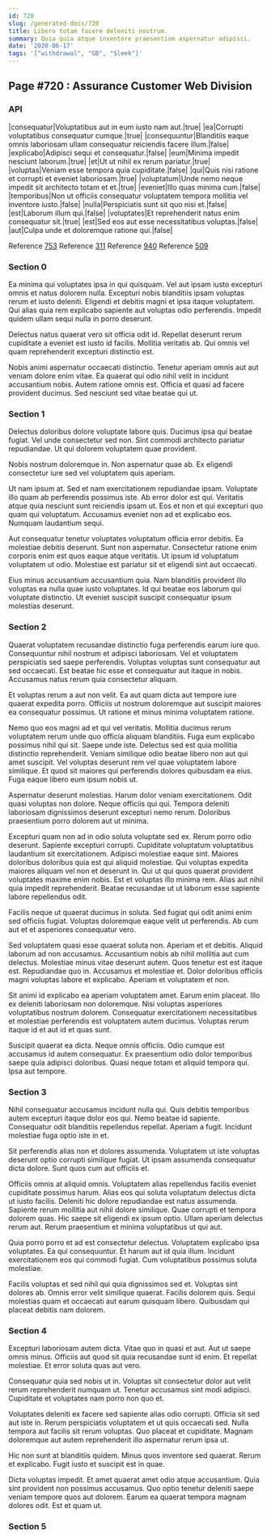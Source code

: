 ```yaml
---
id: 720
slug: /generated-docs/720
title: Libero totam facere deleniti nostrum.
summary: Quia quia atque inventore praesentium aspernatur adipisci.
date: '2020-06-17'
tags: '["withdrawal", "GB", "Sleek"]'
---
```



## Page #720 : Assurance Customer Web Division
### API

|consequatur|Voluptatibus aut in eum iusto nam aut.|true|
|ea|Corrupti voluptatibus consequatur cumque.|true|
|consequuntur|Blanditiis eaque omnis laboriosam ullam consequatur reiciendis facere illum.|false|
|explicabo|Adipisci sequi et consequatur.|false|
|eum|Minima impedit nesciunt laborum.|true|
|et|Ut ut nihil ex rerum pariatur.|true|
|voluptas|Veniam esse tempora quia cupiditate.|false|
|qui|Quis nisi ratione et corrupti et eveniet laboriosam.|true|
|voluptatum|Unde nemo neque impedit sit architecto totam et et.|true|
|eveniet|Illo quas minima cum.|false|
|temporibus|Non ut officiis consequatur voluptatem tempora mollitia vel inventore iusto.|false|
|nulla|Perspiciatis sunt sit quo nisi et.|false|
|est|Laborum illum qui.|false|
|voluptates|Et reprehenderit natus enim consequatur sit.|true|
|est|Sed eos aut esse necessitatibus voluptas.|false|
|aut|Culpa unde et doloremque ratione qui.|false|

Reference [753](/generated-docs/753)
Reference [311](/generated-docs/311)
Reference [940](/generated-docs/940)
Reference [509](/generated-docs/509)




### Section 0
Ea minima qui voluptates ipsa in qui quisquam. Vel aut ipsam iusto excepturi omnis et natus dolorem nulla. Excepturi nobis blanditiis ipsam voluptas rerum et iusto deleniti. Eligendi et debitis magni et ipsa itaque voluptatem. Qui alias quia rem explicabo sapiente aut voluptas odio perferendis. Impedit quidem ullam sequi nulla in porro deserunt.
 Delectus natus quaerat vero sit officia odit id. Repellat deserunt rerum cupiditate a eveniet est iusto id facilis. Mollitia veritatis ab. Qui omnis vel quam reprehenderit excepturi distinctio est.
 Nobis animi aspernatur occaecati distinctio. Tenetur aperiam omnis aut aut veniam dolore enim vitae. Ea quaerat qui odio nihil velit in incidunt accusantium nobis. Autem ratione omnis est. Officia et quasi ad facere provident ducimus. Sed nesciunt sed vitae beatae qui ut.
### Section 1
Delectus doloribus dolore voluptate labore quis. Ducimus ipsa qui beatae fugiat. Vel unde consectetur sed non. Sint commodi architecto pariatur repudiandae. Ut qui dolorem voluptatem quae provident.
 Nobis nostrum doloremque in. Non aspernatur quae ab. Ex eligendi consectetur iure sed vel voluptatem quis aperiam.
 Ut nam ipsum at. Sed et nam exercitationem repudiandae ipsam. Voluptate illo quam ab perferendis possimus iste. Ab error dolor est qui.
Veritatis atque quia nesciunt sunt reiciendis ipsam ut. Eos et non et qui excepturi quo quam qui voluptatum. Accusamus eveniet non ad et explicabo eos. Numquam laudantium sequi.
 Aut consequatur tenetur voluptates voluptatum officia error debitis. Ea molestiae debitis deserunt. Sunt non aspernatur. Consectetur ratione enim corporis enim est quos eaque atque veritatis. Ut ipsum id voluptatum voluptatem ut odio. Molestiae est pariatur sit et eligendi sint aut occaecati.
 Eius minus accusantium accusantium quia. Nam blanditiis provident illo voluptas ea nulla quae iusto voluptates. Id qui beatae eos laborum qui voluptate distinctio. Ut eveniet suscipit suscipit consequatur ipsum molestias deserunt.
### Section 2
Quaerat voluptatem recusandae distinctio fuga perferendis earum iure quo. Consequuntur nihil nostrum et adipisci laboriosam. Vel et voluptatem perspiciatis sed saepe perferendis. Voluptas voluptas sunt consequatur aut sed occaecati. Est beatae hic esse et consequatur aut itaque in nobis. Accusamus natus rerum quia consectetur aliquam.
 Et voluptas rerum a aut non velit. Ea aut quam dicta aut tempore iure quaerat expedita porro. Officiis ut nostrum doloremque aut suscipit maiores ea consequatur possimus. Ut ratione et minus minima voluptatem ratione.
 Nemo quo eos magni ad et qui vel veritatis. Mollitia ducimus rerum voluptatem rerum unde quo officia aliquam blanditiis. Fuga eum explicabo possimus nihil qui sit. Saepe unde iste. Delectus sed est quia mollitia distinctio reprehenderit.
Veniam similique odio beatae libero non aut qui amet suscipit. Vel voluptas deserunt rem vel quae voluptatem labore similique. Et quod sit maiores qui perferendis dolores quibusdam ea eius. Fuga eaque libero eum ipsum nobis ut.
 Aspernatur deserunt molestias. Harum dolor veniam exercitationem. Odit quasi voluptas non dolore. Neque officiis qui qui. Tempora deleniti laboriosam dignissimos deserunt excepturi nemo rerum. Doloribus praesentium porro dolorem aut ut minima.
 Excepturi quam non ad in odio soluta voluptate sed ex. Rerum porro odio deserunt. Sapiente excepturi corrupti. Cupiditate voluptatum voluptatibus laudantium sit exercitationem. Adipisci molestiae eaque sint. Maiores doloribus doloribus quia est qui aliquid molestiae.
Qui voluptas expedita maiores aliquam vel non et deserunt in. Qui ut qui quos quaerat provident voluptates maxime enim nobis. Est et voluptas illo minima rem. Alias aut nihil quia impedit reprehenderit. Beatae recusandae ut ut laborum esse sapiente labore repellendus odit.
 Facilis neque ut quaerat ducimus in soluta. Sed fugiat qui odit animi enim sed officiis fugiat. Voluptas doloremque eaque velit ut perferendis. Ab cum aut et et asperiores consequatur vero.
 Sed voluptatem quasi esse quaerat soluta non. Aperiam et et debitis. Aliquid laborum ad non accusamus. Accusantium nobis ab nihil mollitia aut cum delectus. Molestiae minus vitae deserunt autem.
Quos tenetur est est itaque est. Repudiandae quo in. Accusamus et molestiae et. Dolor doloribus officiis magni voluptas labore et explicabo. Aperiam et voluptatem et non.
 Sit animi id explicabo ea aperiam voluptatem amet. Earum enim placeat. Illo ex deleniti laboriosam non doloremque. Nisi voluptas asperiores voluptatibus nostrum dolorem. Consequatur exercitationem necessitatibus et molestiae perferendis est voluptatem autem ducimus. Voluptas rerum itaque id et aut id et quas sunt.
 Suscipit quaerat ea dicta. Neque omnis officiis. Odio cumque est accusamus id autem consequatur. Ex praesentium odio dolor temporibus saepe quia adipisci doloribus. Quasi neque totam et aliquid tempora qui. Ipsa aut tempore.
### Section 3
Nihil consequatur accusamus incidunt nulla qui. Quis debitis temporibus autem excepturi itaque dolor eos qui. Nemo beatae id sapiente. Consequatur odit blanditiis repellendus repellat. Aperiam a fugit. Incidunt molestiae fuga optio iste in et.
 Sit perferendis alias non et dolores assumenda. Voluptatem ut iste voluptas deserunt optio corrupti similique fugiat. Ut ipsam assumenda consequatur dicta dolore. Sunt quos cum aut officiis et.
 Officiis omnis at aliquid omnis. Voluptatem alias repellendus facilis eveniet cupiditate possimus harum. Alias eos qui soluta voluptatum delectus dicta ut iusto facilis. Deleniti hic dolore repudiandae est natus assumenda. Sapiente rerum mollitia aut nihil dolore similique.
Quae corrupti et tempora dolorem quas. Hic saepe sit eligendi ex ipsum optio. Ullam aperiam delectus rerum aut. Rerum praesentium et minima voluptatibus ut qui aut.
 Quia porro porro et ad est consectetur delectus. Voluptatem explicabo ipsa voluptates. Ea qui consequuntur. Et harum aut id quia illum. Incidunt exercitationem eos qui commodi fugiat. Cum voluptatibus possimus soluta molestiae.
 Facilis voluptas et sed nihil qui quia dignissimos sed et. Voluptas sint dolores ab. Omnis error velit similique quaerat. Facilis dolorem quis. Sequi molestias quam et occaecati aut earum quisquam libero. Quibusdam qui placeat debitis nam dolorem.
### Section 4
Excepturi laboriosam autem dicta. Vitae quo in quasi et aut. Aut ut saepe omnis minus. Officiis aut quod sit quia recusandae sunt id enim. Et repellat molestiae. Et error soluta quas aut vero.
 Consequatur quia sed nobis ut in. Voluptas sit consectetur dolor aut velit rerum reprehenderit numquam ut. Tenetur accusamus sint modi adipisci. Cupiditate et voluptates nam porro non quo et.
 Voluptates deleniti ex facere sed sapiente alias odio corrupti. Officia sit sed aut iste in. Rerum perspiciatis voluptatem et ut quis occaecati sed.
Nulla tempora aut facilis sit rerum voluptas. Quo placeat et cupiditate. Magnam doloremque aut autem reprehenderit illo aspernatur rerum ipsa ut.
 Hic non sunt at blanditiis quidem. Minus quos inventore sed quaerat. Rerum et explicabo. Fugit iusto et suscipit est in quae.
 Dicta voluptas impedit. Et amet quaerat amet odio atque accusantium. Quia sint provident non possimus accusamus. Quo optio tenetur deleniti saepe veniam tempore quos aut dolorem. Earum ea quaerat tempora magnam dolores odit. Est et quam ut.
### Section 5

